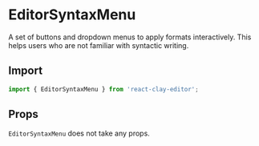 
<Meta title="API/EditorSyntaxMenu" />

# EditorSyntaxMenu

A set of buttons and dropdown menus to apply formats interactively. This helps users who are not familiar with syntactic
writing.


<div style={{ display: 'flex', justifyContent: 'center' }}>
  <Api colorized="fixed-content" />
</div>

## Import

```ts
import { EditorSyntaxMenu } from 'react-clay-editor';
```

## Props

`EditorSyntaxMenu` does not take any props.
